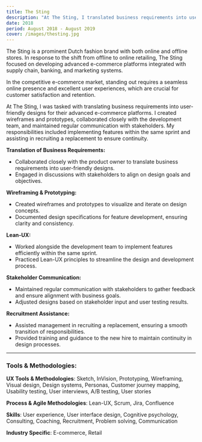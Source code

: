 ```yaml
---
title: The Sting
description: "At The Sting, I translated business requirements into user-friendly designs for their e-commerce platforms. I created wireframes, collaborated with developers, communicated with stakeholders, implemented features, and assisted in recruiting a replacement for continuity."
date: 2018
period: August 2018 - August 2019
cover: /images/thesting.jpg
---
```


The Sting is a prominent Dutch fashion brand with both online and offline stores. In response to the shift from offline to online retailing, The Sting focused on developing advanced e-commerce platforms integrated with supply chain, banking, and marketing systems. 

In the competitive e-commerce market, standing out requires a seamless online presence and excellent user experiences, which are crucial for customer satisfaction and retention.

At The Sting, I was tasked with translating business requirements into user-friendly designs for their advanced e-commerce platforms. I created wireframes and prototypes, collaborated closely with the development team, and maintained regular communication with stakeholders. My responsibilities included implementing features within the same sprint and assisting in recruiting a replacement to ensure continuity.

**Translation of Business Requirements:**
- Collaborated closely with the product owner to translate business requirements into user-friendly designs.
- Engaged in discussions with stakeholders to align on design goals and objectives.

**Wireframing & Prototyping:**
- Created wireframes and prototypes to visualize and iterate on design concepts.
- Documented design specifications for feature development, ensuring clarity and consistency.

**Lean-UX:**
- Worked alongside the development team to implement features efficiently within the same sprint.
- Practiced Lean-UX principles to streamline the design and development process.

**Stakeholder Communication:**
- Maintained regular communication with stakeholders to gather feedback and ensure alignment with business goals.
- Adjusted designs based on stakeholder input and user testing results.

**Recruitment Assistance:**
- Assisted management in recruiting a replacement, ensuring a smooth transition of responsibilities.
- Provided training and guidance to the new hire to maintain continuity in design processes.

<hr />

### **Tools & Methodologies:**

**UX Tools & Methodologies**: 
Sketch, InVision, Prototyping, Wireframing, Visual design, Design systems, Personas, Customer journey mapping, Usability testing, User interviews, A/B testing, User stories

**Process & Agile Methodologies**: 
Lean-UX, Scrum, Jira, Confluence

**Skills**: 
User experience, User interface design, Cognitive psychology, Consulting, Coaching, Recruitment, Problem solving, Communication

**Industry Specific**: 
E-commerce, Retail